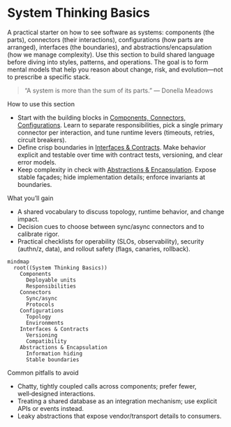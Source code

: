 
# System Thinking Basics

A practical starter on how to see software as systems: components (the parts), connectors (their interactions), configurations (how parts are arranged), interfaces (the boundaries), and abstractions/encapsulation (how we manage complexity). Use this section to build shared language before diving into styles, patterns, and operations. The goal is to form mental models that help you reason about change, risk, and evolution—not to prescribe a specific stack.

> “A system is more than the sum of its parts.” — Donella Meadows

How to use this section

- Start with the building blocks in [Components, Connectors, Configurations](./components-connectors-configurations). Learn to separate responsibilities, pick a single primary connector per interaction, and tune runtime levers (timeouts, retries, circuit breakers).
- Define crisp boundaries in [Interfaces & Contracts](./interfaces-and-contracts). Make behavior explicit and testable over time with contract tests, versioning, and clear error models.
- Keep complexity in check with [Abstractions & Encapsulation](./abstractions-and-encapsulation). Expose stable façades; hide implementation details; enforce invariants at boundaries.

What you’ll gain

- A shared vocabulary to discuss topology, runtime behavior, and change impact.
- Decision cues to choose between sync/async connectors and to calibrate rigor.
- Practical checklists for operability (SLOs, observability), security (authn/z, data), and rollout safety (flags, canaries, rollback).

```mermaid title="system-thinking-basics-overview.mmd" showLineNumbers
mindmap
  root((System Thinking Basics))
    Components
      Deployable units
      Responsibilities
    Connectors
      Sync/async
      Protocols
    Configurations
      Topology
      Environments
    Interfaces & Contracts
      Versioning
      Compatibility
    Abstractions & Encapsulation
      Information hiding
      Stable boundaries
```

Common pitfalls to avoid

- Chatty, tightly coupled calls across components; prefer fewer, well‑designed interactions.
- Treating a shared database as an integration mechanism; use explicit APIs or events instead.
- Leaky abstractions that expose vendor/transport details to consumers.

<DocCardList items={useCurrentSidebarCategory().items} />
